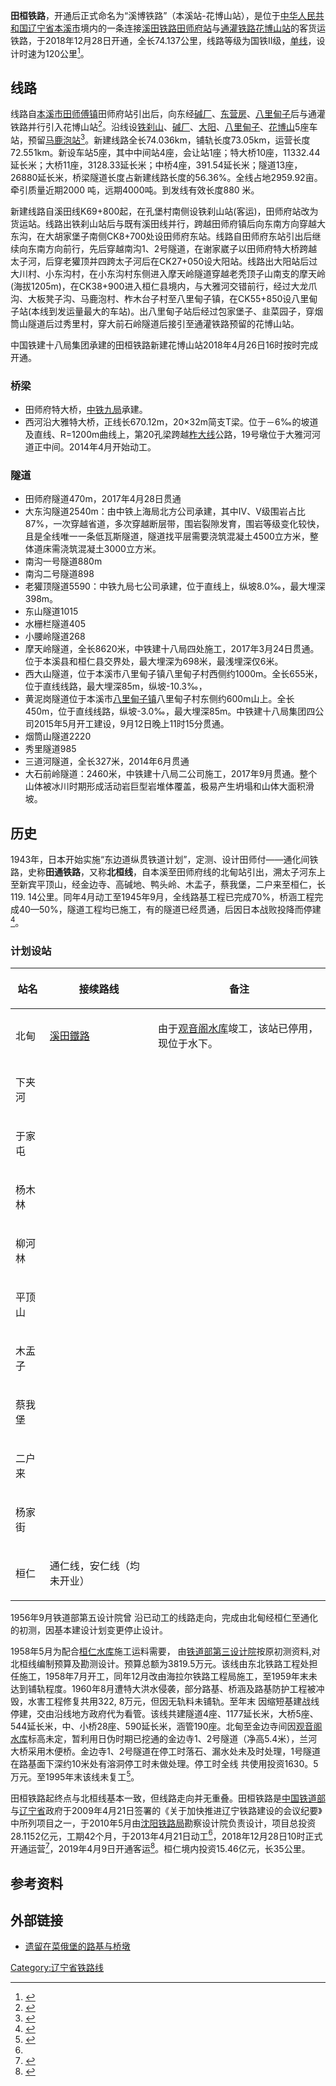 {{Infobox rail system-route
|rail_name=田桓铁路
|other_name=
|system_length=74.137 km
|length_in_operation=
|total_length=
|tracklength=
|name_bgcolor=
|min_width=
|box_width=
|style=
|banner_color=blue
|sec_banner_color=
|third_banner_color=
|logo_filename=
|logo_width=
|logo_bgcolor=
|logo_alt=
|logo_note=
|image=
|imagesize=
|caption=
|code_name=
|locale={{CHN}}[[辽宁省|辽宁省]][[本溪市|本溪市]]
|service_type=[[旅客列车|客]][[货物列车|货]]两用
|status=运营中
|network=
|stations=5
|start=[[田师府站|田师府站]]、[[花博山站|花博山站]]
|lines=
|main_route=
|secondary_route=
|branch_route=
|standard=Ⅱ级铁路
|character=
|other_systems=
|main_stations=
|constructor=
|track= 1（[[单线铁路|单线铁路]]）
|average_station_distance=
|max_speed=120 km/h
|orbital_plane=
|track_gauge={{standard gauge}}（[[标准轨|标准轨]]）
|distance_between_mainlines=
|min_radius=一般地段1200 米，困难地段800 米
|max_grade=12‰
|elevation=
|control=
|block_signal=半自动闭塞
|engine=
|electrified=非电化（预留电化条件）
|rollingstock=
|fleet_size=
|begin_operation=2018年12月28日
|end_operation=
|operation_note=
|open_operation=
|time_first=
|time_last=
|ridership=
|owner=
|operator=
|franchise=
|hq=
|key_person=
|website=
|route_map={{bs-map|inline=1|map=
CONTg~~ ~~ ~~{{RoutemapRoute|Licon=u|[[溪田铁路|溪田铁路]]往[[本溪站|本溪站]]方向}}
HST~~1~~[[铁刹山站|铁刹山站]]
KHSTaq\KRZor\KBSTeq~~ ~~[[田师府站|田师府站]] [[南甸站|南甸站]]
BST~~8~~[[碱厂站|碱厂站]]
HST~~26~~[[大阳站|大阳站]]
eBST~~ ~~[[马鹿泡站|马鹿泡站]]~~预留
HST~~55~~[[八里甸子站|八里甸子站]]
CONTgq\ABZg+r\~~ ~~ ~~{{RoutemapRoute|Licon=l|[[通灌铁路|通灌铁路]]往[[灌水站|灌水站]]方向}}
\BST\~~74~~[[花博山站|花博山站]]
CONTf~~ ~~ ~~{{RoutemapRoute|Licon=d|[[通灌铁路|通灌铁路]]往[[通化站|通化站]]方向}}
}}
}}
'''田桓铁路'''，开通后正式命名为“溪博铁路”（本溪站-花博山站），是位于[[中华人民共和国|中华人民共和国]][[辽宁省|辽宁省]][[本溪市|本溪市]]境内的一条连接[[溪田铁路|溪田铁路]][[田师府站|田师府站]]与[[通灌铁路|通灌铁路]][[花博山站|花博山站]]的客货运铁路，于2018年12月28日开通，全长74.137公里，线路等级为国铁Ⅱ级，[[单线铁路|单线]]，设计时速为120公里<ref name="cncrcc49838">{{cite news|url=http://www.cncrcc.com/news/zixun/xiangmukaigong/2013-04-24/49838.html|title=“田桓铁路”重点交通项目正式开工建设|publisher=中国铁路工程建设网|accessdate=2014-04-30|archiveurl=https://web.archive.org/web/20130829234442/http://www.cncrcc.com/news/zixun/xiangmukaigong/2013-04-24/49838.html|archivedate=2013-08-29|deadurl=yes}}</ref>。

==线路==
线路自[[本溪市|本溪市]][[田师傅镇|田师傅镇]]田师府站引出后，向东经[[碱厂镇|碱厂]]、[[东营房乡|东营房]]、[[八里甸子镇|八里甸子]]后与通灌铁路并行引入花博山站<ref>{{cite news|url=http://news.benxi.cn/News.asp?ID=25446&CL=16|title=“田桓铁路”桓仁段建设工程进展顺利|publisher=本溪新闻网|access-date=2014-04-30|archive-url=https://web.archive.org/web/20140502010640/http://news.benxi.cn/News.asp?ID=25446&CL=16|archive-date=2014-05-02|dead-url=yes}}</ref>。沿线设[[铁刹山站|铁刹山]]、[[碱厂站|碱厂]]、[[大阳站|大阳]]、[[八里甸子站|八里甸子]]、[[花博山站|花博山]]5座车站，预留[[马鹿泡站|马鹿泡站]]<ref>{{cite web|url=http://www.cncrcc.com/news/zixun/xiangmukaigong/2013-04-24/49838.html|title=新建田师府至桓仁铁路监理招标资格预审公告(代招标公告)|publisher=北京市建设工程信息网|accessdate=2014-04-30|archiveurl=https://web.archive.org/web/20130829234442/http://www.cncrcc.com/news/zixun/xiangmukaigong/2013-04-24/49838.html|archivedate=2013-08-29|deadurl=yes}}</ref>。新建线路全长74.036km，铺轨长度73.05km，运营长度72.551km。新设车站5座，其中中间站4座，会让站1座；特大桥10座，11332.44延长米；大桥11座，3128.33延长米；中桥4座，391.54延长米；隧道13座，26880延长米，桥梁隧道长度占新建线路长度的56.36%。全线占地2959.92亩。牵引质量近期2000 吨，远期4000吨。到发线有效长度880 米。

新建线路自溪田线K69+800起，在孔堡村南侧设铁刹山站(客运)，田师府站改为货运站。线路出铁刹山站后与既有溪田线并行，跨越田师府镇后向东南方向穿越大东沟，在大胡家堡子南侧CK8+700处设田师府东站。线路自田师府东站引出后继续向东南方向前行，先后穿越南沟1、2号隧道，在谢家崴子以田师府特大桥跨越太子河，后穿老獾顶并四跨太子河后在CK27+050设大阳站。线路出大阳站后过大川村、小东沟村，在小东沟村东侧进入摩天岭隧道穿越老秃顶子山南支的摩天岭(海拔1205m)，在CK38+900进入桓仁县境内，与大雅河交错前行，经过大龙爪沟、大板凳子沟、马鹿泡村、柞木台子村至八里甸子镇，在CK55+850设八里甸子站(本线到发运量最大的车站)。出八里甸子站后经过包家堡子、韭菜园子，穿烟筒山隧道后过秀里村，穿大前石岭隧道后接引至通灌铁路预留的花博山站。

中国铁建十八局集团承建的田桓铁路新建花博山站2018年4月26日16时按时完成开通。 

=== 桥梁 ===

* 田师府特大桥，[[中铁九局|中铁九局]]承建。
* 西河沿大雅特大桥，正线长670.12m，20×32m简支T梁。位于－6‰的坡道及直线、R=1200m曲线上，第20孔梁跨越[[柞大线|柞大线]]公路，19号墩位于大雅河河道正中间。2014年4月开始动工。

=== 隧道 ===
*田师府隧道470m，2017年4月28日贯通
*大东沟隧道2540m：由中铁上海局北方公司承建，其中Ⅳ、Ⅴ级围岩占比87%，一次穿越省道，多次穿越断层带，围岩裂隙发育，围岩等级变化较快，且是全线唯一一条低瓦斯隧道，隧道找平层需要浇筑混凝土4500立方米，整体道床需浇筑混凝土3000立方米。
*南沟一号隧道880m
*南沟二号隧道898
*老獾顶隧道5590：中铁九局七公司承建，位于直线上，纵坡8.0‰，最大埋深398m。
*东山隧道1015
*水栅栏隧道405
*小腰岭隧道268
*摩天岭隧道，全长8620米，中铁建十八局四处施工，2017年3月24日贯通。位于本溪县和桓仁县交界处，最大埋深为698米，最浅埋深仅6米。
*西大山隧道，位于本溪市八里甸子镇八里甸子村西侧约1000m。全长655米，位于直线线路，最大埋深85m，纵坡-10.3‰，
*黄泥岗隧道位于本溪市[[八里甸子镇|八里甸子镇]]八里甸子村东侧约600m山上。全长450m，位于直线线路，纵坡-3.0‰，最大埋深85m。中铁建十八局集团四公司2015年5月开工建设，9月12日晚上11时15分贯通。
*烟筒山隧道2220
*秀里隧道985
*三道河隧道，全长327米，2014年6月贯通
*大石前岭隧道：2460米，中铁建十八局二公司施工，2017年9月贯通。整个山体被冰川时期形成活动岩巨型岩堆体覆盖，极易产生坍塌和山体大面积滑坡。

==历史==
1943年，日本开始实施“东边道纵贯铁道计划”，定测、设计田师付——通化间铁路，史称'''田通铁路'''，又称'''北桓线'''，自本溪至田师府线的北甸站引出，溯太子河东上至新宾平顶山，经金边寺、高碱地、鸭头岭、木盂子，蔡我堡，二户来至桓仁，长119. 14公里。同年4月动工至1945年9月，全线路基工程已完成70%，桥涵工程完成40—50%，隧道工程均已施工，有的隧道已经贯通，后因日本战败投降而停建<ref>{{Cite journal|title=本桓铁路—百年沧桑之路|author=董磊|journal=本溪工作|issue=12|year=2018}}</ref>。

=== 计划设站 ===
{| class="wikitable"
!站名
!接续路线
!备注
|-
|北甸
|[[溪田铁路|溪田鐵路]]
|由于[[观音阁水库|观音阁水库]]竣工，该站已停用，现位于水下。
|-
|下夹河
| 
| 
|-
|于家屯
| 
| 
|-
|杨木林
| 
| 
|-
|柳河林
| 
| 
|-
|平顶山
| 
| 
|-
|木盂子
| 
| 
|-
|蔡我堡
| 
| 
|-
|二户来
| 
| 
|-
|杨家街
| 
| 
|-
|桓仁
|通仁线，安仁线（均未开业）
|  
|}
1956年9月铁道部第五设计院曾 沿已动工的线路走向，完成由北甸经桓仁至通化的初测，因基本建设计划变更停止设计。 

1958年5月为配合[[桓仁水库|桓仁水库]]施工运料需要， 由[[铁道部第三设计院|铁道部第三设计院]]按原初测资料,对北桓线编制预算及勘测设计。预算总额为3819.5万元。该线由东北铁路工程处担任施工，1958年7月开工，同年12月改由海拉尔铁路工程局施工，至1959年末未达到铺轨程度。1960年8月遭特大洪水侵袭，部分路基、桥涵及路基防护工程被冲毁，水害工程修复共用322, 8万元，但因无轨料未铺轨。至年末 因缩短基建战线停建，交由沿线地方政府代为看管。该线共建隧道4座、1177延长米，大桥5座、544延长米，中、小桥28座、590延长米，涵管190座。北甸至金边寺间因[[观音阁水库|观音阁水库]]标高未定，暂利用日伪时期已挖通的金边寺1、2号隧道（净高5.4米），兰河大桥采用木便桥。金边寺1、2号隧道在停工时落石、漏水处未及时处理，1号隧道在路基面下深约10米处有溶洞停工时未做处理。停工时全线 共使用投资1630。5万元。至1995年末该线未复工<ref name=":0">{{Cite book|title=沈阳铁路局志|last=张久达 才广忱 米振友 张耀锟|publisher=中国铁道出版社|year=1997|isbn=7-113-02815-2}}</ref>。

田桓铁路起终点与北桓线基本一致，但线路走向并无重叠。田桓铁路是[[中国铁道部|中国铁道部]]与[[辽宁省|辽宁省]]政府于2009年4月21日签署的《关于加快推进辽宁铁路建设的会议纪要》中所列项目之一，于2010年5月由[[沈阳铁路局|沈阳铁路局]]勘察设计院负责设计，项目总投资28.1152亿元，工期42个月，于2013年4月21日动工<ref name="cncrcc49838" />，2018年12月28日10时正式开通运营<ref>{{cite news|url=http://www.ln.xinhuanet.com/2019-01/01/c_1123932902.htm|title=田桓铁路正式开通运营|publisher=新华网|date=2019-01-01|accessdate=2019-04-16|archive-date=2019-04-16|archive-url=https://web.archive.org/web/20190416104058/http://www.ln.xinhuanet.com/2019-01/01/c_1123932902.htm|dead-url=no}}</ref>，2019年4月9日开通客运<ref>{{cite news|url=http://www.ibenxi.com/dzb/content/2019-04/10/068539.html|title=终于等到你！驶向桓仁的K7591旅客列车正式开通|publisher=[[本溪日报|本溪日报]]|date=2019-04-10|accessdate=2019-04-16|archive-date=2019-04-16|archive-url=https://web.archive.org/web/20190416104056/http://www.ibenxi.com/dzb/content/2019-04/10/068539.html|dead-url=no}}</ref>。桓仁境内投资15.46亿元，长35公里。

==参考资料==
{{reflist}}

== 外部链接 ==

* [https://www.sohu.com/a/322553268_816028 遗留在菜俄堡的路基与桥墩] {{Wayback|url=https://www.sohu.com/a/322553268_816028 |date=20210811044527 }}
{{田桓铁路}}
{{中国铁路}}

[[Category:辽宁省铁路线|Category:辽宁省铁路线]]